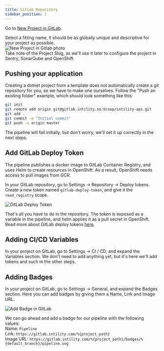 ```yaml
---
title: GitLab Repository
sidebar_position: 1
---
```


Go to [New Project in GitLab](https://gitlab.intility.com/projects/new).

Select a fitting name, it should be as globally unique and descriptive for your project as possible.  
![New Project in Gitlab photo](/img/gitlab-new.png)  
Take note of the Project Slug, as we'll use it later to configure the project in Sentry, SonarQube and OpenShift.

## Pushing your application

Creating a dotnet project from a template does not automatically create a git repository for you,
so we have to make one ourselves.
Follow the "Push an existing folder" example,
which should look something like this:

```bash
git init
git remote add origin git@gitlab.intility.no:Group/intility-api.git
git add .
git commit -m "Initial commit"
git push -u origin master
```

The pipeline will fail initially, but don't worry, we'll set it up correctly in the next steps.

## Add GitLab Deploy Token

The pipeline publishes a docker image to GitLab Container Registry, and uses Helm to create resources in OpenShift.
As a result, OpenShift needs access to pull images from GCR.

In your GitLab repository, go to Settings -> Repository -> Deploy tokens.
Create a new token named `gitlab-deploy-token`, and give it the `read_registry` scope.

![GitLab Deploy Token](/img/gitlab-deploy-token.png)

That's all you have to do in the repository.
The token is exposed as a variable in the pipeline, and helm applies it as a pull secret in OpenShift.
Read more about GitLab deploy tokens [here](https://docs.gitlab.com/ee/user/project/deploy_tokens/#gitlab-deploy-token).

## Adding CI/CD Variables

In your project on GitLab, go to Settings -> CI / CD, and expand the Variables section.
We don't need to add anything yet, but it's here we'll add tokens and such in the other steps.

## Adding Badges

In your project on GitLab, go to Settings -> General, and expand the Badges section.
Here you can add badges by giving them a Name, Link and Image URL.

![Add Badge in GitLab](/img/gitlab-badge.png)

We can go ahead and add a badge for our pipeline with the following values:  
Name: `Pipeline`  
Link: `https://gitlab.intility.com/%{project_path}`  
Image URL: `https://gitlab.intility.com/%{project_path}/badges/%{default_branch}/pipeline.svg`